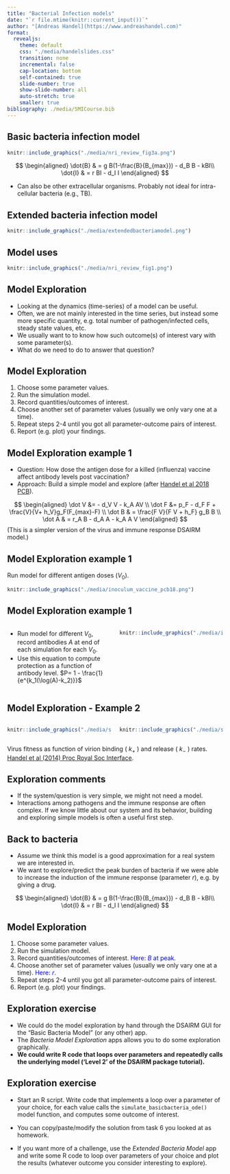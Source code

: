 ---
title: "Bacterial Infection models"
date: "`r file.mtime(knitr::current_input())`"
author: "[Andreas Handel](https://www.andreashandel.com)"
format: 
  revealjs:
    theme: default
    css: "./media/handelslides.css"
    transition: none
    incremental: false
    cap-location: bottom
    self-contained: true
    slide-number: true
    show-slide-number: all
    auto-stretch: true
    smaller: true
bibliography: ./media/SMICourse.bib
---

## Basic bacteria infection model

```{r bacteriadiagram,  fig.cap='',  echo=FALSE, out.width = "80%", fig.align='center'}
knitr::include_graphics("./media/nri_review_fig3a.png")
```

$$
\begin{aligned}
\dot{B} & = g B(1-\frac{B}{B_{max}}) - d_B B - kBI\\
\dot{I} & = r BI - d_I I
\end{aligned}
$$

-   Can also be other extracellular organisms. Probably not ideal for intra-cellular bacteria (e.g., TB).

## Extended bacteria infection model

```{r bacteriadiagram2,  fig.cap='',  echo=FALSE, out.width = "80%", fig.align='center'}
knitr::include_graphics("./media/extendedbacteriamodel.png")
```

```{=tex}
\begin{align}
\dot B &= g B (1-\frac{B}{B_{max}}) - d_B B - k_I B I - k_A B A \\
\dot I &= r_I B (1 -\frac{I}{I_{max}} )  - d_I I \\
\dot A &= r_A \frac{\log(I)}{h+\log(I)} A  - d_A A
\end{align}
```
## Model uses

```{r modelusefig,  echo=FALSE, fig.cap='', out.width = '90%', fig.align='center'}
knitr::include_graphics("./media/nri_review_fig1.png")
```

## Model Exploration

-   Looking at the dynamics (time-series) of a model can be useful.
-   Often, we are not mainly interested in the time series, but instead some more specific quantity, e.g. total number of pathogen/infected cells, steady state values, etc.
-   We usually want to to know how such outcome(s) of interest vary with some parameter(s).
-   What do we need to do to answer that question?

## Model Exploration

1.  Choose some parameter values.
2.  Run the simulation model.
3.  Record quantities/outcomes of interest.
4.  Choose another set of parameter values (usually we only vary one at a time).
5.  Repeat steps 2-4 until you got all parameter-outcome pairs of interest.
6.  Report (e.g. plot) your findings.

## Model Exploration example 1

-   Question: How dose the antigen dose for a killed (influenza) vaccine affect antibody levels post vaccination?
-   Approach: Build a simple model and explore (after [Handel et al 2018 PCB](https://journals.plos.org/ploscompbiol/article?id=10.1371/journal.pcbi.1006505)).

$$
\begin{aligned}
\dot V &=  - d_V V  - k_A AV \\
\dot F &= p_F - d_F F + \frac{V}{V+ h_V}g_F(F_{max}-F)  \\ 
\dot B & = \frac{F V}{F V + h_F} g_B B \\
\dot A & = r_A B - d_A A - k_A A V
\end{aligned}
$$ (This is a simpler version of the virus and immune response DSAIRM model.)

## Model Exploration example 1

Run model for different antigen doses ($V_0$).

```{r inoc1,  fig.cap='',  echo=FALSE, out.width = "90%", fig.align='center'}
knitr::include_graphics("./media/inoculum_vaccine_pcb18.png")
```

## Model Exploration example 1

::: columns
::: {.column width="50%"}
-   Run model for different $V_0$, record antibodies $A$ at end of each simulation for each $V_0$.
-   Use this equation to compute protection as a function of antibody level. $P= 1 - \frac{1}{e^{k_1(\log(A)-k_2)}}$
:::

::: {.column width="50%"}
```{r inoc2,  fig.cap='',  echo=FALSE, out.width = "90%", fig.align='center'}
knitr::include_graphics("./media/iavvaccine-inoculum.png")
```
:::
:::

## Model Exploration - Example 2

::: columns
::: {.column width="50%"}
```{r stickiness1,  echo=FALSE,  fig.align='center'}
knitr::include_graphics("./media/stickinessmodel.jpg")
```
:::

::: {.column width="50%"}
```{r stickiness2,  echo=FALSE,  fig.align='center'}
knitr::include_graphics("./media/stickiness.png")
```
:::
:::

Virus fitness as function of virion binding ( $k_+$ ) and release ( $k_-$ ) rates. [Handel et al (2014) Proc Royal Soc Interface](http://rsif.royalsocietypublishing.org/content/11/92/20131083).

## Exploration comments

-   If the system/question is very simple, we might not need a model.
-   Interactions among pathogens and the immune response are often complex. If we know little about our system and its behavior, building and exploring simple models is often a useful first step.


## Back to bacteria

-   Assume we think this model is a good approximation for a real system we are interested in.
-   We want to explore/predict the peak burden of bacteria if we were able to increase the induction of the immune response (parameter $r$), e.g. by giving a drug.

$$
\begin{aligned}
\dot{B} & = g B(1-\frac{B}{B_{max}}) - d_B B - kBI\\
\dot{I} & = r BI - d_I I
\end{aligned}
$$

## Model Exploration

1.  Choose some parameter values.
2.  Run the simulation model.
3.  Record quantities/outcomes of interest. <span style="color:blue;">Here: $B$ at peak.</span>
4.  Choose another set of parameter values (usually we only vary one at a time). <span style="color:blue;">Here: $r$.</span>
5.  Repeat steps 2-4 until you got all parameter-outcome pairs of interest.
6.  Report (e.g. plot) your findings.


## Exploration exercise

-   We could do the model exploration by hand through the DSAIRM GUI for the "Basic Bacteria Model" (or any other) app.
-   The *Bacteria Model Exploration* apps allows you to do some exploration graphically.
-   **We could write R code that loops over parameters and repeatedly calls the underlying model ('Level 2' of the DSAIRM package tutorial).**


## Exploration exercise

* Start an R script. Write code that implements a loop over a parameter of your choice, for each value calls the `simulate_basicbacteria_ode()` model function, and computes some outcome of interest.
* You can copy/paste/modify the solution from task 6 you looked at as homework.

* If you want more of a challenge, use the _Extended Bacteria Model_ app and write some R code to loop over parameters of your choice and plot the results (whatever outcome you consider interesting to explore).




